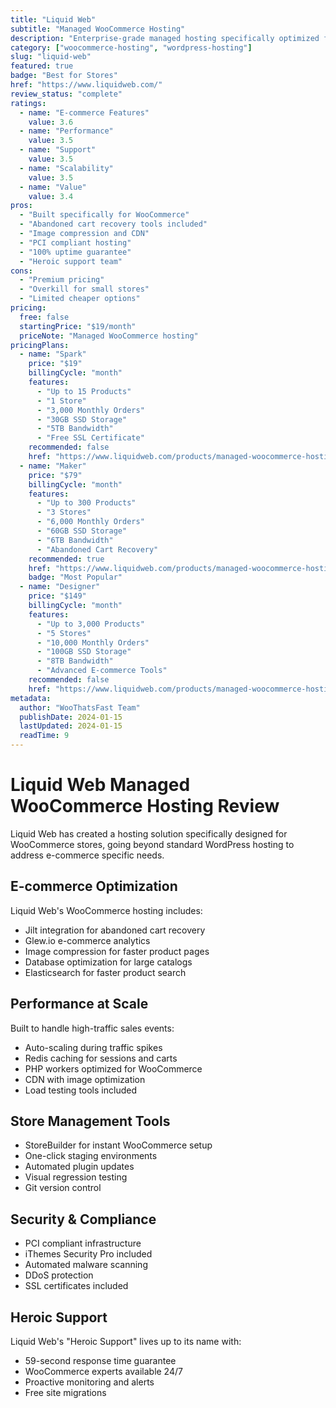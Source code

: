 ```yaml
---
title: "Liquid Web"
subtitle: "Managed WooCommerce Hosting"
description: "Enterprise-grade managed hosting specifically optimized for WooCommerce stores with built-in performance and conversion tools."
category: ["woocommerce-hosting", "wordpress-hosting"]
slug: "liquid-web"
featured: true
badge: "Best for Stores"
href: "https://www.liquidweb.com/"
review_status: "complete"
ratings:
  - name: "E-commerce Features"
    value: 3.6
  - name: "Performance"
    value: 3.5
  - name: "Support"
    value: 3.5
  - name: "Scalability"
    value: 3.5
  - name: "Value"
    value: 3.4
pros:
  - "Built specifically for WooCommerce"
  - "Abandoned cart recovery tools included"
  - "Image compression and CDN"
  - "PCI compliant hosting"
  - "100% uptime guarantee"
  - "Heroic support team"
cons:
  - "Premium pricing"
  - "Overkill for small stores"
  - "Limited cheaper options"
pricing:
  free: false
  startingPrice: "$19/month"
  priceNote: "Managed WooCommerce hosting"
pricingPlans:
  - name: "Spark"
    price: "$19"
    billingCycle: "month"
    features:
      - "Up to 15 Products"
      - "1 Store"
      - "3,000 Monthly Orders"
      - "30GB SSD Storage"
      - "5TB Bandwidth"
      - "Free SSL Certificate"
    recommended: false
    href: "https://www.liquidweb.com/products/managed-woocommerce-hosting/"
  - name: "Maker"
    price: "$79"
    billingCycle: "month"
    features:
      - "Up to 300 Products"
      - "3 Stores"
      - "6,000 Monthly Orders"
      - "60GB SSD Storage"
      - "6TB Bandwidth"
      - "Abandoned Cart Recovery"
    recommended: true
    href: "https://www.liquidweb.com/products/managed-woocommerce-hosting/"
    badge: "Most Popular"
  - name: "Designer"
    price: "$149"
    billingCycle: "month"
    features:
      - "Up to 3,000 Products"
      - "5 Stores"
      - "10,000 Monthly Orders"
      - "100GB SSD Storage"
      - "8TB Bandwidth"
      - "Advanced E-commerce Tools"
    recommended: false
    href: "https://www.liquidweb.com/products/managed-woocommerce-hosting/"
metadata:
  author: "WooThatsFast Team"
  publishDate: 2024-01-15
  lastUpdated: 2024-01-15
  readTime: 9
---
```


# Liquid Web Managed WooCommerce Hosting Review

Liquid Web has created a hosting solution specifically designed for WooCommerce stores, going beyond standard WordPress hosting to address e-commerce specific needs.

## E-commerce Optimization

Liquid Web's WooCommerce hosting includes:
- Jilt integration for abandoned cart recovery
- Glew.io e-commerce analytics
- Image compression for faster product pages
- Database optimization for large catalogs
- Elasticsearch for faster product search

## Performance at Scale

Built to handle high-traffic sales events:
- Auto-scaling during traffic spikes
- Redis caching for sessions and carts
- PHP workers optimized for WooCommerce
- CDN with image optimization
- Load testing tools included

## Store Management Tools

- StoreBuilder for instant WooCommerce setup
- One-click staging environments
- Automated plugin updates
- Visual regression testing
- Git version control

## Security & Compliance

- PCI compliant infrastructure
- iThemes Security Pro included
- Automated malware scanning
- DDoS protection
- SSL certificates included

## Heroic Support

Liquid Web's "Heroic Support" lives up to its name with:
- 59-second response time guarantee
- WooCommerce experts available 24/7
- Proactive monitoring and alerts
- Free site migrations